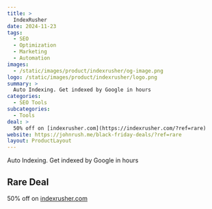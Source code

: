 ```yaml
---
title: >
  IndexRusher
date: 2024-11-23
tags:
  - SEO
  - Optimization
  - Marketing
  - Automation
images:
  - /static/images/product/indexrusher/og-image.png
logo: /static/images/product/indexrusher/logo.png
summary: >
  Auto Indexing. Get indexed by Google in hours
categories:
  - SEO Tools
subcategories:
  - Tools
deal: >
  50% off on [indexrusher.com](https://indexrusher.com/?ref=rare)
website: https://johnrush.me/black-friday-deals/?ref=rare
layout: ProductLayout
---
```

Auto Indexing. Get indexed by Google in hours

## Rare Deal

50% off on [indexrusher.com](https://indexrusher.com/?ref=rare)
